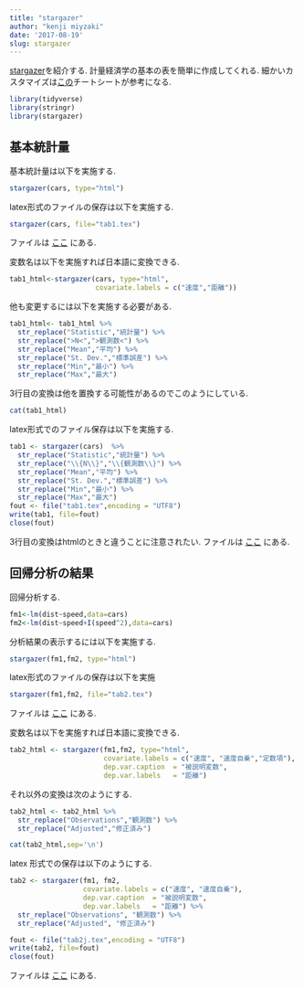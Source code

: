 ```yaml
---
title: "stargazer"
author: "kenji miyzaki"
date: '2017-08-19'
slug: stargazer
---
```

[stargazer](https://cran.r-project.org/package=stargazer)を紹介する.
計量経済学の基本の表を簡単に作成してくれる.
細かいカスタマイズは[この](http://www.jakeruss.com/cheatsheets/stargazer/)チートシートが参考になる.

```r
library(tidyverse)
library(stringr)
library(stargazer)
```

## 基本統計量
基本統計量は以下を実施する.
```r
stargazer(cars, type="html")
```

latex形式のファイルの保存は以下を実施する.
```r
stargazer(cars, file="tab1.tex")
```
ファイルは [ここ](https://github.com/kenjimyzk/test-blogdown/blob/master/content/post/tab1.tex
) にある.

変数名は以下を実施すれば日本語に変換できる.
```r
tab1_html<-stargazer(cars, type="html",
                     covariate.labels = c("速度","距離"))
```

他も変更するには以下を実施する必要がある.
```r
tab1_html<- tab1_html %>% 
  str_replace("Statistic","統計量") %>%
  str_replace(">N<",">観測数<") %>%
  str_replace("Mean","平均") %>%
  str_replace("St. Dev.","標準誤差") %>%
  str_replace("Min","最小") %>%
  str_replace("Max","最大")
```
3行目の変換は他を置換する可能性があるのでこのようにしている.

```r
cat(tab1_html)
```

latex形式でのファイル保存は以下を実施する.
```r
tab1 <- stargazer(cars)  %>%
  str_replace("Statistic","統計量") %>%
  str_replace("\\{N\\}","\\{観測数\\}") %>%
  str_replace("Mean","平均") %>%
  str_replace("St. Dev.","標準誤差") %>%
  str_replace("Min","最小") %>%
  str_replace("Max","最大")
fout <- file("tab1.tex",encoding = "UTF8")
write(tab1, file=fout)
close(fout)
```
3行目の変換はhtmlのときと違うことに注意されたい.
ファイルは [ここ](https://github.com/kenjimyzk/test-blogdown/blob/master/content/post/tab1j.tex
) にある.

## 回帰分析の結果
回帰分析する.
```r
fm1<-lm(dist~speed,data=cars)
fm2<-lm(dist~speed+I(speed^2),data=cars)
```

分析結果の表示するには以下を実施する.
```r
stargazer(fm1,fm2, type="html")
```

latex形式のファイルの保存は以下を実施
```r
stargazer(fm1,fm2, file="tab2.tex")
```
ファイルは [ここ](https://github.com/kenjimyzk/test-blogdown/blob/master/content/post/tab2.tex
) にある.

変数名は以下を実施すれば日本語に変換できる.
```r
tab2_html <- stargazer(fm1,fm2, type="html",
                       covariate.labels = c("速度", "速度自乗","定数項"),
                       dep.var.caption  = "被説明変数",
                       dep.var.labels   = "距離") 
```

それ以外の変換は次のようにする.
```r
tab2_html <- tab2_html %>% 
  str_replace("Observations","観測数") %>%
  str_replace("Adjusted","修正済み")
```

```r
cat(tab2_html,sep='\n')
```

latex 形式での保存は以下のようにする.
```r
tab2 <- stargazer(fm1, fm2,
                  covariate.labels = c("速度", "速度自乗"),
                  dep.var.caption  = "被説明変数",
                  dep.var.labels   = "距離") %>%
  str_replace("Observations", "観測数") %>%
  str_replace("Adjusted", "修正済み")
```

```r
fout <- file("tab2j.tex",encoding = "UTF8")
write(tab2, file=fout)
close(fout)
```

ファイルは [ここ](https://github.com/kenjimyzk/test-blogdown/blob/master/content/post/tab2j.tex
) にある.
